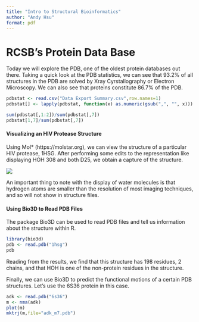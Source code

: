 ```yaml
---
title: "Intro to Structural Bioinformatics"
author: "Andy Hsu"
format: pdf
---
```


# RCSB's Protein Data Base

Today we will explore the PDB, one of the oldest protein databases out there. Taking a quick look at the PDB statistics, we can see that 93.2% of all structures in the PDB are solved by Xray Cyrstallography or Electron Microscopy. We can also see that proteins constitute 86.7% of the PDB.

```r
pdbstat <- read.csv("Data Export Summary.csv",row.names=1)
pdbstat[] <- lapply(pdbstat, function(x) as.numeric(gsub(",", "", x)))

sum(pdbstat[,1:2])/sum(pdbstat[,7])
pdbstat[1,7]/sum(pdbstat[,7])
```

#### Visualizing an HIV Protease Structure

Using Mol\* (https://molstar.org), we can view the structure of a particular HIV protease, 1HSG. After performing some edits to the representation like displaying HOH 308 and both D25, we obtain a capture of the structure.

![](1HSG.png)

An important thing to note with the display of water molecules is that hydrogen atoms are smaller than the resolution of most imaging techniques, and so will not show in structure files.

#### Using Bio3D to Read PDB Files

The package Bio3D can be used to read PDB files and tell us information about the structure within R.

```r
library(bio3d)
pdb <- read.pdb("1hsg")
pdb
```

Reading from the results, we find that this structure has 198 residues, 2 chains, and that HOH is one of the non-protein residues in the structure.

Finally, we can use Bio3D to predict the functional motions of a certain PDB structures. Let's use the 6S36 protein in this case.

```r
adk <- read.pdb("6s36")
m <- nma(adk)
plot(m)
mktrj(m,file="adk_m7.pdb")
```

